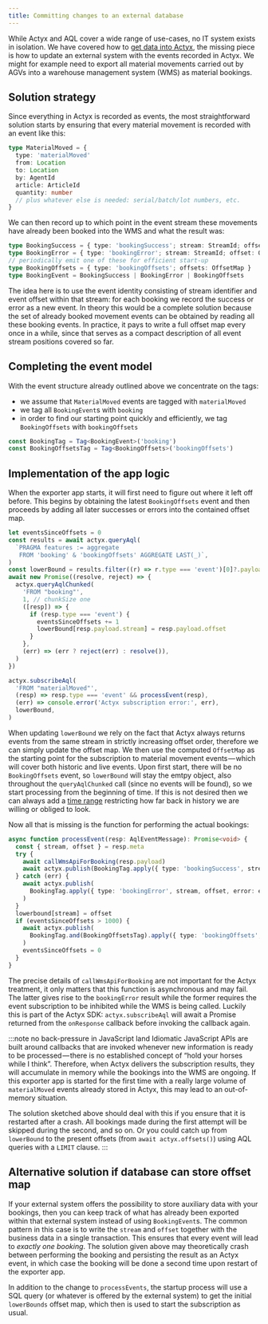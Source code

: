 ```yaml
---
title: Committing changes to an external database
---
```


While Actyx and AQL cover a wide range of use-cases, no IT system exists in isolation.
We have covered how to [get data into Actyx](./tracking-state.mdx), the missing piece is how to update an external system with the events recorded in Actyx.
We might for example need to export all material movements carried out by AGVs into a warehouse management system (WMS) as material bookings.

## Solution strategy

Since everything in Actyx is recorded as events, the most straightforward solution starts by ensuring that every material movement is recorded with an event like this:

```ts
type MaterialMoved = {
  type: 'materialMoved'
  from: Location
  to: Location
  by: AgentId
  article: ArticleId
  quantity: number
  // plus whatever else is needed: serial/batch/lot numbers, etc.
}
```

We can then record up to which point in the event stream these movements have already been booked into the WMS and what the result was:

```ts
type BookingSuccess = { type: 'bookingSuccess'; stream: StreamId; offset: Offset }
type BookingError = { type: 'bookingError'; stream: StreamId; offset: Offset; error: string }
// periodically emit one of these for efficient start-up
type BookingOffsets = { type: 'bookingOffsets'; offsets: OffsetMap }
type BookingEvent = BookingSuccess | BookingError | BookingOffsets
```

The idea here is to use the event identity consisting of stream identifier and event offset within that stream:
for each booking we record the success or error as a new event.
In theory this would be a complete solution because the set of already booked movement events can be obtained by reading all these booking events.
In practice, it pays to write a full offset map every once in a while, since that serves as a compact description of all event stream positions covered so far.

## Completing the event model

With the event structure already outlined above we concentrate on the tags:

- we assume that `MaterialMoved` events are tagged with `materialMoved`
- we tag all `BookingEvent`s with `booking`
- in order to find our starting point quickly and efficiently, we tag `BookingOffsets` with `bookingOffsets`

```ts
const BookingTag = Tag<BookingEvent>('booking')
const BookingOffsetsTag = Tag<BookingOffsets>('bookingOffsets')
```

## Implementation of the app logic

When the exporter app starts, it will first need to figure out where it left off before.
This begins by obtaining the latest `BookingOffsets` event and then proceeds by adding all later successes or errors into the contained offset map.

```ts
let eventsSinceOffsets = 0
const results = await actyx.queryAql(
  `PRAGMA features := aggregate
   FROM 'booking' & 'bookingOffsets' AGGREGATE LAST(_)`,
)
const lowerBound = results.filter((r) => r.type === 'event')[0]?.payload?.offsets || {}
await new Promise((resolve, reject) => {
  actyx.queryAqlChunked(
    'FROM "booking"',
    1, // chunkSize one
    ([resp]) => {
      if (resp.type === 'event') {
        eventsSinceOffsets += 1
        lowerBound[resp.payload.stream] = resp.payload.offset
      }
    },
    (err) => (err ? reject(err) : resolve()),
  )
})

actyx.subscribeAql(
  'FROM "materialMoved"',
  (resp) => resp.type === 'event' && processEvent(resp),
  (err) => console.error('Actyx subscription error:', err),
  lowerBound,
)
```

When updating `lowerBound` we rely on the fact that Actyx always returns events from the same stream in strictly increasing offset order, therefore we can simply update the offset map.
We then use the computed `OffsetMap` as the starting point for the subscription to material movement events — which will cover both historic and live events.
Upon first start, there will be no `BookingOffsets` event, so `lowerBound` will stay the emtpy object, also throughout the `queryAqlChunked` call (since no events will be found), so we start processing from the beginning of time.
If this is not desired then we can always add a [time range](../../reference/aql.mdx#event-queries) restricting how far back in history we are willing or obliged to look.

Now all that is missing is the function for performing the actual bookings:

```ts
async function processEvent(resp: AqlEventMessage): Promise<void> {
  const { stream, offset } = resp.meta
  try {
    await callWmsApiForBooking(resp.payload)
    await actyx.publish(BookingTag.apply({ type: 'bookingSuccess', stream, offset }))
  } catch (err) {
    await actyx.publish(
      BookingTag.apply({ type: 'bookingError', stream, offset, error: err.toString() }),
    )
  }
  lowerbound[stream] = offset
  if (eventsSinceOffsets > 1000) {
    await actyx.publish(
      BookingTag.and(BookingOffsetsTag).apply({ type: 'bookingOffsets', offsets: lowerBound }),
    )
    eventsSinceOffsets = 0
  }
}
```

The precise details of `callWmsApiForBooking` are not important for the Actyx treatment, it only matters that this function is asynchronous and may fail.
The latter gives rise to the `bookingError` result while the former requires the event subscription to be inhibited while the WMS is being called.
Luckily this is part of the Actyx SDK: `actyx.subscribeAql` will await a Promise returned from the `onResponse` callback before invoking the callback again.

:::note no back-pressure in JavaScript land
Idiomatic JavaScript APIs are built around callbacks that are invoked whenever new information is ready to be processed — there is no established concept of “hold your horses while I think”.
Therefore, when Actyx delivers the subscription results, they will accumulate in memory while the bookings into the WMS are ongoing.
If this exporter app is started for the first time with a really large volume of `materialMoved` events already stored in Actyx, this may lead to an out-of-memory situation.

The solution sketched above should deal with this if you ensure that it is restarted after a crash.
All bookings made during the first attempt will be skipped during the second, and so on.
Or you could catch up from `lowerBound` to the present offsets (from `await actyx.offsets()`) using AQL queries with a `LIMIT` clause.
:::

## Alternative solution if database can store offset map

If your external system offers the possibility to store auxiliary data with your bookings, then you can keep track of what has already been exported within that external system instead of using `BookingEvent`s.
The common pattern in this case is to write the `stream` and `offset` together with the business data in a single transaction.
This ensures that every event will lead to _exactly one booking_.
The solution given above may theoretically crash between performing the booking and persisting the result as an Actyx event, in which case the booking will be done a second time upon restart of the exporter app.

In addition to the change to `processEvents`, the startup process will use a SQL query (or whatever is offered by the external system) to get the initial `lowerBounds` offset map, which then is used to start the subscription as usual.
